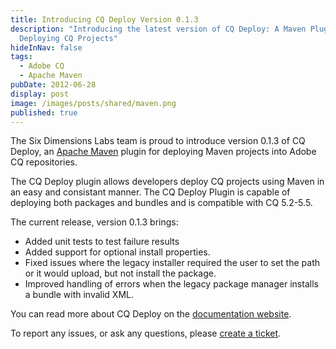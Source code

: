 ```yaml
---
title: Introducing CQ Deploy Version 0.1.3
description: "Introducing the latest version of CQ Deploy: A Maven Plugin for
  Deploying CQ Projects"
hideInNav: false
tags:
  - Adobe CQ
  - Apache Maven
pubDate: 2012-06-28
display: post
image: /images/posts/shared/maven.png
published: true
---
```


The Six Dimensions Labs team is proud to introduce version 0.1.3 of CQ Deploy, an [Apache Maven](http://maven.apache.org/) plugin for deploying Maven projects into Adobe CQ repositories.

The CQ Deploy plugin allows developers deploy CQ projects using Maven in an easy and consistant manner. The CQ Deploy Plugin is capable of deploying both packages and bundles and is compatible with CQ 5.2-5.5.

The current release, version 0.1.3 brings:

* Added unit tests to test failure results
* Added support for optional install properties.
* Fixed issues where the legacy installer required the user to set the path or it would upload, but not install the package.
* Improved handling of errors when the legacy package manager installs a bundle with invalid XML.

You can read more about CQ Deploy on the [documentation website](http://sixdimensions.github.com/cq-deploy-plugin/ "CQ Deploy - Maven Plugin for Deploying CQ Projects").

To report any issues, or ask any questions, please [create a ticket](https://github.com/SixDimensions/cq-deploy-plugin/issues).
